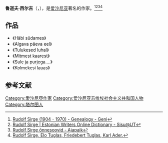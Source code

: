 '''鲁道夫·西尔吉'''（{{lang-et|'''Rudolf Sirge'''}}，{{bd|1904年|12月30日|1970年|8月24日|catidx=R}}），是[[爱沙尼亚|爱沙尼亚]]著名的作家。<ref>[https://www.geni.com/people/Rudolf-Sirge/6000000009609040443 Rudolf Sirge (1904 - 1970) - Genealogy - Geni]</ref><ref>[https://sisu.ut.ee/ewod/s/sirge Rudolf Sirge | Estonian Writers Online Dictionary - Sisu@UT]</ref><ref>[https://ajapaik.ee/photo/224209/rudolf-sirge-onnesoovid/ Rudolf Sirge õnnesoovid - Ajapaik]</ref><ref>[https://www.europeana.eu/en/item/401/item_6OTTXUNGVNT2YPR33D6TXIFO3DHHE5GI Rudolf Sirge, Elo Tuglas, Friedebert Tuglas, Karl Ader. ]</ref>

==作品==
*《Häbi südames》
*《Algava päeva eel》
*《Tulukesed luhal》
*《Mitmest kaarest》
*《Sule ja purjega....》
*《Kolmekesi lauas》

== 参考文献 ==
{{Reflist}}

[[Category:愛沙尼亞作家|Category:愛沙尼亞作家]]
[[Category:爱沙尼亚苏维埃社会主义共和国人物|Category:爱沙尼亚苏维埃社会主义共和国人物]]
[[Category:塔尔图人|Category:塔尔图人]]